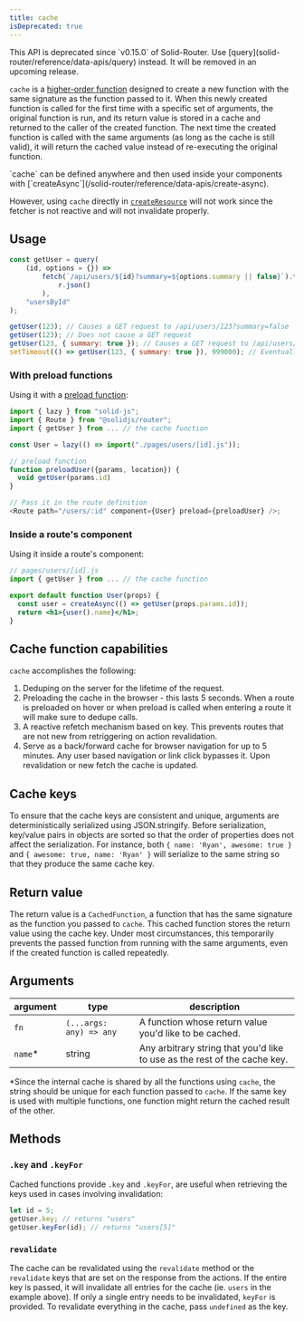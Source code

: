 ```yaml
---
title: cache
isDeprecated: true
---
```


<Callout type="caution" title="Deprecation Warning">
This API is deprecated since `v0.15.0` of Solid-Router. Use [query](solid-router/reference/data-apis/query) instead. It will be removed in an upcoming release.
</Callout>

`cache` is a [higher-order function](https://en.wikipedia.org/wiki/Higher-order_function) designed to create a new function with the same signature as the function passed to it.
When this newly created function is called for the first time with a specific set of arguments, the original function is run, and its return value is stored in a cache and returned to the caller of the created function.
The next time the created function is called with the same arguments (as long as the cache is still valid), it will return the cached value instead of re-executing the original function.

<Callout>
`cache` can be defined anywhere and then used inside your components with [`createAsync`](/solid-router/reference/data-apis/create-async).

However, using `cache` directly in [`createResource`](/reference/basic-reactivity/create-resource) will not work since the fetcher is not reactive and will not invalidate properly.

</Callout>

## Usage

```js
const getUser = query(
	(id, options = {}) =>
		fetch(`/api/users/${id}?summary=${options.summary || false}`).then((r) =>
			r.json()
		),
	"usersById"
);

getUser(123); // Causes a GET request to /api/users/123?summary=false
getUser(123); // Does not cause a GET request
getUser(123, { summary: true }); // Causes a GET request to /api/users/123?summary=true
setTimeout(() => getUser(123, { summary: true }), 999000); // Eventually causes another GET request to /api/users/123?summary=true
```

### With preload functions

Using it with a [preload function](/solid-router/reference/preload-functions/preload):

```js
import { lazy } from "solid-js";
import { Route } from "@solidjs/router";
import { getUser } from ... // the cache function

const User = lazy(() => import("./pages/users/[id].js"));

// preload function
function preloadUser({params, location}) {
  void getUser(params.id)
}

// Pass it in the route definition
<Route path="/users/:id" component={User} preload={preloadUser} />;
```

### Inside a route's component

Using it inside a route's component:

```jsx
// pages/users/[id].js
import { getUser } from ... // the cache function

export default function User(props) {
  const user = createAsync(() => getUser(props.params.id));
  return <h1>{user().name}</h1>;
}
```

## Cache function capabilities

`cache` accomplishes the following:

1. Deduping on the server for the lifetime of the request.
2. Preloading the cache in the browser - this lasts 5 seconds.
   When a route is preloaded on hover or when preload is called when entering a route it will make sure to dedupe calls.
3. A reactive refetch mechanism based on key.
   This prevents routes that are not new from retriggering on action revalidation.
4. Serve as a back/forward cache for browser navigation for up to 5 minutes.
   Any user based navigation or link click bypasses it.
   Upon revalidation or new fetch the cache is updated.

## Cache keys

To ensure that the cache keys are consistent and unique, arguments are deterministically serialized using JSON.stringify.
Before serialization, key/value pairs in objects are sorted so that the order of properties does not affect the serialization.
For instance, both `{ name: 'Ryan', awesome: true }` and `{ awesome: true, name: 'Ryan' }` will serialize to the same string so that they produce the same cache key.

## Return value

The return value is a `CachedFunction`, a function that has the same signature as the function you passed to `cache`.
This cached function stores the return value using the cache key.
Under most circumstances, this temporarily prevents the passed function from running with the same arguments, even if the created function is called repeatedly.

## Arguments

| argument | type                    | description                                                               |
| -------- | ----------------------- | ------------------------------------------------------------------------- |
| `fn`     | `(...args: any) => any` | A function whose return value you'd like to be cached.                    |
| `name`\* | string                  | Any arbitrary string that you'd like to use as the rest of the cache key. |

\*Since the internal cache is shared by all the functions using `cache`, the string should be unique for each function passed to `cache`.
If the same key is used with multiple functions, one function might return the cached result of the other.

## Methods

### `.key` and `.keyFor`

Cached functions provide `.key` and `.keyFor`, are useful when retrieving the keys used in cases involving invalidation:

```ts
let id = 5;
getUser.key; // returns "users"
getUser.keyFor(id); // returns "users[5]"
```

### `revalidate`

The cache can be revalidated using the `revalidate` method or the `revalidate` keys that are set on the response from the actions.
If the entire key is passed, it will invalidate all entries for the cache (ie. `users` in the example above).
If only a single entry needs to be invalidated, `keyFor` is provided.
To revalidate everything in the cache, pass `undefined` as the key.
